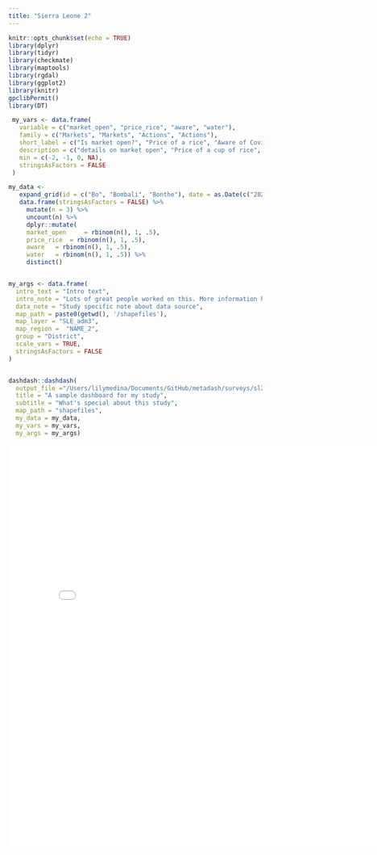 ```yaml
---
title: "Sierra Leone 2"
---
```


```r
knitr::opts_chunk$set(echo = TRUE)
library(dplyr)
library(tidyr)
library(checkmate)
library(maptools)
library(rgdal)
library(ggplot2)
library(knitr)
gpclibPermit()
library(DT)
```


```r
 my_vars <- data.frame(
   variable = c("market_open", "price_rice", "aware", "water"),
   family = c("Markets", "Markets", "Actions", "Actions"),
   short_label = c("Is market open?", "Price of a rice", "Aware of Covid19", "Access to water"),
   description = c("details on market open", "Price of a cup of rice", "Details on aware of Covid19", "Details on access to water"),
   min = c(-2, -1, 0, NA),
   stringsAsFactors = FALSE
 )

my_data <-
   expand_grid(id = c("Bo", "Bombali", "Bonthe"), date = as.Date(c("2020-04-18", "2020-04-19", "2020-04-20"))) %>%
   data.frame(stringsAsFactors = FALSE) %>%
     mutate(n = 3) %>%
     uncount(n) %>%
     dplyr::mutate(
     market_open	 = rbinom(n(), 1, .5),
     price_rice	 = rbinom(n(), 1, .5),
     aware	 = rbinom(n(), 1, .5),
     water	 = rbinom(n(), 1, .5)) %>%
     distinct()


my_args <- data.frame(
  intro_text = "Intro text",
  intro_note = "Lots of great people worked on this. More information here: ...",
  data_note = "Study specific note about data source",
  map_path = paste0(getwd(), '/shapefiles'),
  map_layer = "SLE_adm3",
  map_region =  "NAME_2",
  group = "District",
  scale_vars = TRUE,
  stringsAsFactors = FALSE
)


dashdash::dashdash(
  output_file ="/Users/lilymedina/Documents/GitHub/metadash/surveys/sl2.html",
  title = "A sample dashboard for my study",
  subtitle = "What's special about this study",
  map_path = "shapefiles",
  my_data = my_data,
  my_vars = my_vars,
  my_args = my_args)
```



<embed type="text/html" src="surveys/sl2.html" width="800" height="800">

